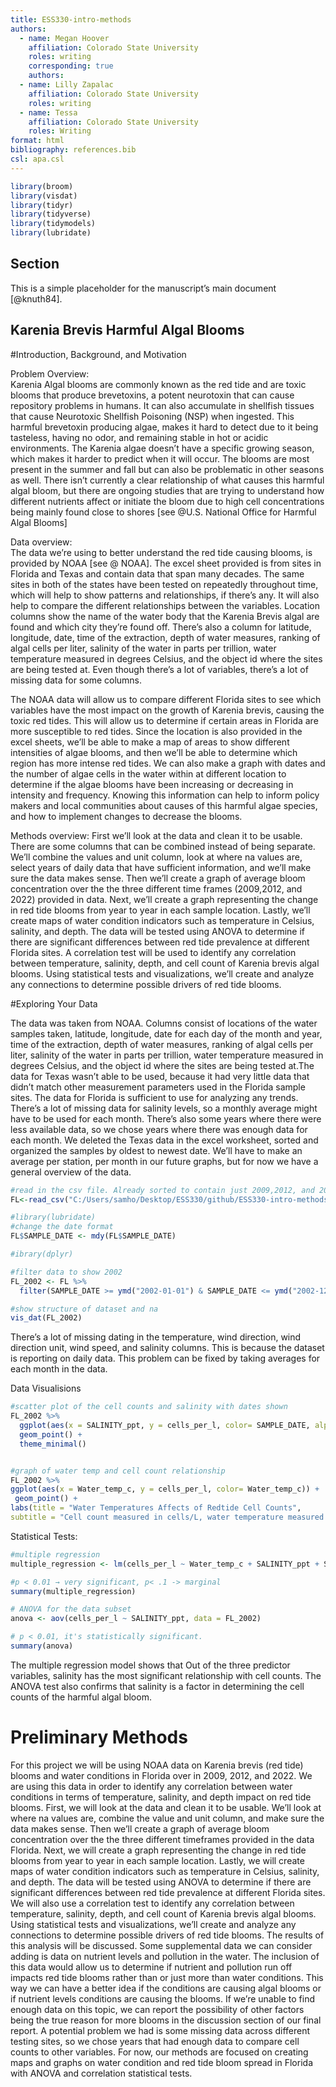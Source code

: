 ```yaml
---
title: ESS330-intro-methods
authors:
  - name: Megan Hoover
    affiliation: Colorado State University
    roles: writing
    corresponding: true
    authors:
  - name: Lilly Zapalac
    affiliation: Colorado State University
    roles: writing
  - name: Tessa 
    affiliation: Colorado State University
    roles: Writing
format: html 
bibliography: references.bib
csl: apa.csl
---
```


```r
library(broom)
library(visdat)
library(tidyr)
library(tidyverse)
library(tidymodels)
library(lubridate)
```

## Section
This is a simple placeholder for the manuscript's main document [@knuth84].

## Karenia Brevis Harmful Algal Blooms


#Introduction, Background, and Motivation

Problem Overview:  
Karenia Algal blooms are commonly known as the red tide and are toxic blooms that produce brevetoxins, a potent neurotoxin that can cause repository problems in humans. It can also accumulate in shellfish tissues that cause Neurotoxic Shellfish Poisoning (NSP) when ingested. This harmful brevetoxin producing algae, makes it hard to detect due to it being tasteless, having no odor, and remaining stable in hot or acidic environments. The Karenia algae doesn’t have a specific growing season, which makes it harder to predict when it will occur. The blooms are most present in the summer and fall but can also be problematic in other seasons as well. There isn’t currently a clear relationship of what causes this harmful algal bloom, but there are ongoing studies that are trying to understand how different nutrients affect or initiate the bloom due to high cell concentrations being mainly found close to shores [see @U.S. National Office for Harmful Algal Blooms]  

Data overview:  
The data we’re using to better understand the red tide causing blooms, is provided by NOAA [see @ NOAA]. The excel sheet provided is from sites in Florida and Texas and contain data that span many decades. The same sites in both of the states have been tested on repeatedly throughout time, which will help to show patterns and relationships, if there’s any. It will also help to compare the different relationships between the variables. Location columns show the name of the water body that the Karenia Brevis algal are found and which city they’re found off. There’s also a column for latitude, longitude, date, time of the extraction, depth of water measures, ranking of algal cells per liter, salinity of the water in parts per trillion, water temperature measured in degrees Celsius, and the object id where the sites are being tested at. Even though there’s a lot of variables, there’s a lot of missing data for some columns.

The NOAA data will allow us to compare different Florida sites to see which variables have the most impact on the growth of Karenia brevis, causing the toxic red tides. This will allow us to determine if certain areas in Florida are more susceptible to red tides. Since the location is also provided in the excel sheets, we’ll be able to make a map of areas to show different intensities of algae blooms, and then we’ll be able to determine which region has more intense red tides. We can also make a graph with dates and the number of algae cells in the water within at different location to determine if the algae blooms have been increasing or decreasing in intensity and frequency. Knowing this information can help to inform policy makers and local communities about causes of this harmful algae species, and how to implement changes to decrease the blooms. 

Methods overview:
First we'll look at the data and clean it to be usable. There are some columns that can be combined instead of being separate. We’ll combine the values and unit column, look at where na values are, select years of daily data that have sufficient information, and we'll make sure the data makes sense. Then we’ll create a graph of average bloom concentration over the the three different time frames (2009,2012, and 2022) provided in data. Next, we'll create a graph representing the change in red tide blooms from year to year in each sample location. Lastly, we'll create maps of water condition indicators such as temperature in Celsius, salinity, and depth. The data will be tested using ANOVA to determine if there are significant differences between red tide prevalence at different Florida sites. A correlation test will be used to identify any correlation between temperature, salinity, depth, and cell count of Karenia brevis algal blooms. Using statistical tests and visualizations, we’ll create and analyze any connections to determine possible drivers of red tide blooms.


#Exploring Your Data

The data was taken from NOAA. Columns consist of locations of the water samples taken, latitude, longitude, date for each day of the month and year, time of the extraction, depth of water measures, ranking of algal cells per liter, salinity of the water in parts per trillion, water temperature measured in degrees Celsius, and the object id where the sites are being tested at.The data for Texas wasn't able to be used, because it had very little data that didn't match other measurement parameters used in the Florida sample sites. The data for Florida is sufficient to use for analyzing any trends. There’s a lot of missing data for salinity levels, so a monthly average might have to be used for each month. There's also some years where there were less available data, so we chose years where there was enough data for each month. We deleted the Texas data in the excel worksheet, sorted and organized the samples by oldest to newest date. We’ll have to make an average per station, per month in our future graphs, but for now we have a general overview of the data.
```r
#read in the csv file. Already sorted to contain just 2009,2012, and 2022
FL<-read_csv("C:/Users/samho/Desktop/ESS330/github/ESS330-intro-methods/ess330_fl_selected.csv")

#library(lubridate)
#change the date format
FL$SAMPLE_DATE <- mdy(FL$SAMPLE_DATE)

#ibrary(dplyr)

#filter data to show 2002
FL_2002 <- FL %>%
  filter(SAMPLE_DATE >= ymd("2002-01-01") & SAMPLE_DATE <= ymd("2002-12-31"))

#show structure of dataset and na
vis_dat(FL_2002)
```

There's a lot of missing dating in the temperature, wind direction, wind direction unit, wind speed, and salinity columns. This is because the dataset is reporting on daily data. This problem can be fixed by taking averages for each month in the data.

Data Visualisions
```r
#scatter plot of the cell counts and salinity with dates shown
FL_2002 %>%
  ggplot(aes(x = SALINITY_ppt, y = cells_per_l, color= SAMPLE_DATE, alpha= .05)) +
  geom_point() +
  theme_minimal()


#graph of water temp and cell count relationship
FL_2002 %>%
ggplot(aes(x = Water_temp_c, y = cells_per_l, color= Water_temp_c)) +
 geom_point() +
labs(title = "Water Temperatures Affects of Redtide Cell Counts",
subtitle = "Cell count measured in cells/L, water temperature measured in celsius")
```

Statistical Tests:
```r
#multiple regression
multiple_regression <- lm(cells_per_l ~ Water_temp_c + SALINITY_ppt + SAMPLE_DEPTH, data = FL_2002)

#p < 0.01 → very significant, p< .1 -> marginal
summary(multiple_regression)

# ANOVA for the data subset
anova <- aov(cells_per_l ~ SALINITY_ppt, data = FL_2002)

# p < 0.01, it's statistically significant.
summary(anova)
```
The multiple regression model shows that Out of the three predictor variables, salinity has the most significant relationship with cell counts. The ANOVA test also confirms that salinity is a factor in determining the cell counts of the harmful algal bloom.


# Preliminary Methods

For this project we will be using NOAA data on Karenia brevis (red tide) blooms and water conditions in Florida over in 2009, 2012, and 2022.  We are using this data in order to identify any correlation between water conditions in terms of temperature, salinity, and depth impact on red tide blooms. First, we will look at the data and clean it to be usable. We’ll look at where na values are, combine the value and unit column, and make sure the data makes sense. Then we’ll create a graph of average bloom concentration over the the three different timeframes provided in the data Florida. Next, we will create a graph representing the change in red tide blooms from year to year in each sample location. Lastly, we will create maps of water condition indicators such as temperature in Celsius, salinity, and depth. The data will be tested using ANOVA to determine if there are significant differences between red tide prevalence at different Florida sites. We will also use a correlation test to identify any correlation between temperature, salinity, depth, and cell count of Karenia brevis algal blooms. Using statistical tests and visualizations, we’ll create and analyze any connections to determine possible drivers of red tide blooms. The results of this analysis will be discussed. Some supplemental data we can consider adding is data on nutrient levels and pollution in the water. The inclusion of this data would allow us to determine if nutrient and pollution run off impacts red tide blooms rather than or just more than water conditions. This way we can have a better idea if the conditions are causing algal blooms or if nutrient levels conditions are causing the blooms. If we’re unable to find enough data on this topic, we can report the possibility of other factors being the true reason for more blooms in the discussion section of our final report. A potential problem we had is some missing data across different testing sites, so we chose years that had enough data to compare cell counts to other variables. For now, our methods are focused on creating maps and graphs on water condition and red tide bloom spread in Florida with ANOVA and correlation statistical tests.   

